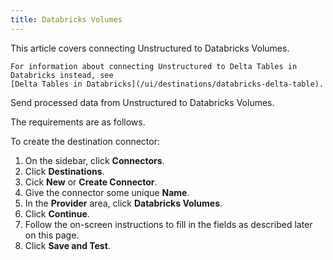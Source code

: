 ```yaml
---
title: Databricks Volumes
---
```


<Tip>
    This article covers connecting Unstructured to Databricks Volumes.
    
    For information about connecting Unstructured to Delta Tables in Databricks instead, see 
    [Delta Tables in Databricks](/ui/destinations/databricks-delta-table).
</Tip>


<FirstTimeUIDestinationConnector />

Send processed data from Unstructured to Databricks Volumes.

The requirements are as follows.


<DatabricksVolumesPrerequisites />

To create the destination connector:

1. On the sidebar, click **Connectors**.
2. Click **Destinations**.
3. Cick **New** or **Create Connector**.
4. Give the connector some unique **Name**.
5. In the **Provider** area, click **Databricks Volumes**.
6. Click **Continue**. 
7. Follow the on-screen instructions to fill in the fields as described later on this page.
8. Click **Save and Test**.


<DatabricksVolumesFields />